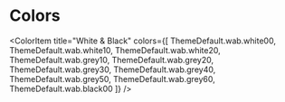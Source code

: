 
<Meta title="Colors" />

# Colors

<ColorPalette>
  <ColorItem title="Primary" subtitle="Main" colors={[ThemeDefault.color.primary.main]} />
  <ColorItem title="Primary" subtitle="Light" colors={[ThemeDefault.color.primary.light]} />
  <ColorItem title="Primary" subtitle="Gradient" colors={[
    ThemeDefault.color.primary.gradientBase, ThemeDefault.color.primary.gradientShade]} />
  
  <ColorItem title="Secondary" subtitle="Main" colors={[ThemeDefault.color.secondary.main]} />
  <ColorItem title="Secondary" subtitle="Light" colors={[ThemeDefault.color.secondary.light]} />
  <ColorItem title="Secondary" subtitle="Gradient" colors={[
    ThemeDefault.color.secondary.gradientBase, ThemeDefault.color.secondary.gradientShade]} />
  
  <ColorItem title="Tertiary" subtitle="Main" colors={[ThemeDefault.color.tertiary.main]} />
  <ColorItem title="Tertiary" subtitle="Light" colors={[ThemeDefault.color.tertiary.light]} />
  <ColorItem title="Tertiary" subtitle="Gradient" colors={[
    ThemeDefault.color.tertiary.gradientBase, ThemeDefault.color.tertiary.gradientShade]} />
  
  <ColorItem title="Quaternary" subtitle="Main" colors={[ThemeDefault.color.quaternary.main]} />
  <ColorItem title="Quaternary" subtitle="Light" colors={[ThemeDefault.color.quaternary.light]} />
  <ColorItem title="Quaternary" subtitle="Gradient" colors={[
    ThemeDefault.color.quaternary.gradientBase, ThemeDefault.color.quaternary.gradientShade]} />
  
  <ColorItem title="Quinary" subtitle="Main" colors={[ThemeDefault.color.quinary.main]} />
  <ColorItem title="Quinary" subtitle="Light" colors={[ThemeDefault.color.quinary.light]} />
  <ColorItem title="Quinary" subtitle="Gradient" colors={[
    ThemeDefault.color.quinary.gradientBase, ThemeDefault.color.quinary.gradientShade]} />

  <ColorItem
    title="White & Black"
    colors={[
      ThemeDefault.wab.white00,
      ThemeDefault.wab.white10,
      ThemeDefault.wab.white20,
      ThemeDefault.wab.grey10,
      ThemeDefault.wab.grey20,
      ThemeDefault.wab.grey30,
      ThemeDefault.wab.grey40,
      ThemeDefault.wab.grey50,
      ThemeDefault.wab.grey60,
      ThemeDefault.wab.black00
    ]}
  />
</ColorPalette>
